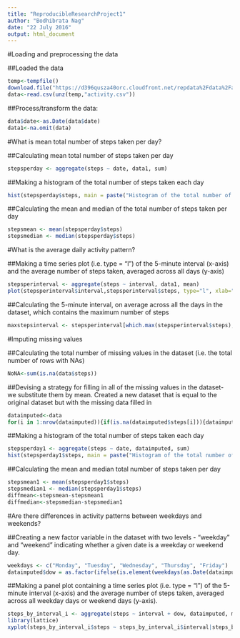 ---
title: "ReproducibleResearchProject1"
author: "Bodhibrata Nag"
date: "22 July 2016"
output: html_document
---

#Loading and preprocessing the data

##Loaded the data 
```{r}
temp<-tempfile()
download.file("https://d396qusza40orc.cloudfront.net/repdata%2Fdata%2Factivity.zip",temp)
data<-read.csv(unz(temp,"activity.csv"))
```

##Process/transform the data:
```{r}
data$date<-as.Date(data$date)
data1<-na.omit(data)
```

#What is mean total number of steps taken per day?

##Calculating mean total number of steps taken per day
```{r}
stepsperday <- aggregate(steps ~ date, data1, sum)
```

##Making a histogram of the total number of steps taken each day
```{r}
hist(stepsperday$steps, main = paste("Histogram of the total number of steps taken each day"), col=3, xlab="Number of Steps", ylab="Count")
```

##Calculating the mean and median of the total number of steps taken per day
```{r}
stepsmean <- mean(stepsperday$steps)
stepsmedian <- median(stepsperday$steps)
```
#What is the average daily activity pattern?

##Making a time series plot (i.e. type = "l") of the 5-minute interval (x-axis) and the average number of steps taken, averaged across all days (y-axis)
```{r}
stepsperinterval <- aggregate(steps ~ interval, data1, mean)
plot(stepsperinterval$interval,stepsperinterval$steps, type="l", xlab="Interval", ylab="Average Number of Steps Taken",main="Average Number of Steps per Day by Interval")
```
##Calculating the 5-minute interval, on average across all the days in the dataset, which contains the maximum number of steps
```{r}
maxstepsinterval <- stepsperinterval[which.max(stepsperinterval$steps),1]
```

#Imputing missing values

##Calculating the total number of missing values in the dataset (i.e. the total number of rows with NAs)
```{r}
NoNA<-sum(is.na(data$steps))
```
##Devising a strategy for filling in all of the missing values in the dataset- we substitute them by mean. Created a new dataset that is equal to the original dataset but with the missing data filled in
```{r}
dataimputed<-data
for(i in 1:nrow(dataimputed)){if(is.na(dataimputed$steps[i])){dataimputed$steps[i]<-0}} 

```

##Making a histogram of the total number of steps taken each day
```{r}
stepsperday1 <- aggregate(steps ~ date, dataimputed, sum)
hist(stepsperday1$steps, main = paste("Histogram of the total number of steps taken each day"), col=3, xlab="Number of Steps", ylab="Count")
```

##Calculating the mean and median total number of steps taken per day
```{r}
stepsmean1 <- mean(stepsperday1$steps)
stepsmedian1 <- median(stepsperday1$steps)
diffmean<-stepsmean-stepsmean1
diffmedian<-stepsmedian-stepsmedian1
```

#Are there differences in activity patterns between weekdays and weekends?

##Creating a new factor variable in the dataset with two levels - "weekday" and "weekend" indicating whether a given date is a weekday or weekend day.
```{r}
weekdays <- c("Monday", "Tuesday", "Wednesday", "Thursday", "Friday")
dataimputed$dow = as.factor(ifelse(is.element(weekdays(as.Date(dataimputed$date)),weekdays), "Weekday", "Weekend"))
```

##Making a panel plot containing a time series plot (i.e. type = "l") of the 5-minute interval (x-axis) and the average number of steps taken, averaged across all weekday days or weekend days (y-axis).
```{r}
steps_by_interval_i <- aggregate(steps ~ interval + dow, dataimputed, mean)
library(lattice)
xyplot(steps_by_interval_i$steps ~ steps_by_interval_i$interval|steps_by_interval_i$dow, main="Average Steps per Day by Interval",xlab="Interval", ylab="Steps",layout=c(1,2), type="l")

```